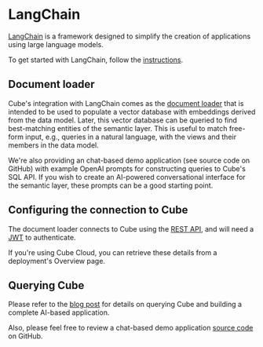 # LangChain

[LangChain][langchain] is a framework designed to simplify the creation of
applications using large language models.

To get started with LangChain, follow the [instructions][langchain-docs-getting-started].

## Document loader

Cube's integration with LangChain comes as the [document loader][langchain-docs-cube]
that is intended to be used to populate a vector database with embeddings derived
from the data model. Later, this vector database can be queried to find best-matching
entities of the semantic layer. This is useful to match free-form input, e.g., queries
in a natural language, with the views and their members in the data model.

<Diagram src="https://ucarecdn.com/32e98c8b-a920-4620-a8d2-05d57618db8e/" />

We're also providing an chat-based demo application (see source code on GitHub) with example OpenAI prompts for constructing queries to Cube's SQL API. If you wish to create an AI-powered conversational interface for the semantic layer, these prompts can be a good starting point.

## Configuring the connection to Cube

The document loader connects to Cube using the [REST API][ref-rest-api], and will need a
[JWT][ref-jwt] to authenticate.

If you're using Cube Cloud, you can retrieve these details from a deployment's
<Btn>Overview</Btn> page.

## Querying Cube

Please refer to the [blog post](https://cube-blog-preview.vercel.app/blog/introducing-the-langchain-integration)
for details on querying Cube and building a complete AI-based application.

Also, please feel free to review a chat-based demo application [source code](https://github.com/cube-js/cube/tree/master/examples/langchain)
on GitHub.

[langchain]: https://python.langchain.com/
[langchain-docs-getting-started]:
  https://python.langchain.com/docs/get_started/installation
[langchain-docs-cube]:
  https://python.langchain.com/docs/integrations/document_loaders/cube_semantic#example
[ref-rest-api]: /product/apis-integrations/rest-api
[ref-jwt]: /product/auth#generating-json-web-tokens-jwt
